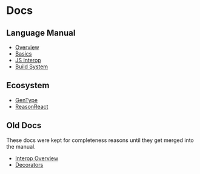 # Docs

## Language Manual

- [Overview](./manual/latest/introduction)
- [Basics](./manual/latest/overview)
- [JS Interop](./manual/latest/embed-raw-javascript)
- [Build System](./manual/latest/build-overview)

## Ecosystem

- [GenType](./gentype/latest/introduction)
- [ReasonReact](./reason-react/latest/introduction)

## Old Docs

These docs were kept for completeness reasons until they get merged into the manual.

- [Interop Overview](./reason-compiler/latest/interop-overview)
- [Decorators](./reason-compiler/latest/decorators)
